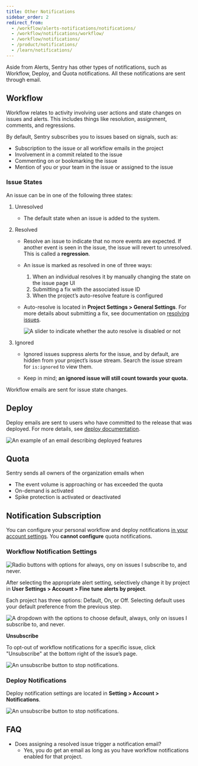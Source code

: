 ```yaml
---
title: Other Notifications
sidebar_order: 2
redirect_from:
  - /workflow/alerts-notifications/notifications/
  - /workflow/notifications/workflow/
  - /workflow/notifications/
  - /product/notifications/
  - /learn/notifications/
---
```


Aside from Alerts, Sentry has other types of notifications, such as Workflow, Deploy, and Quota notifications. All these notifications are sent through email.

## Workflow

Workflow relates to activity involving user actions and state changes on issues and alerts. This includes things like resolution, assignment, comments, and regressions.

By default, Sentry subscribes you to issues based on signals, such as:

- Subscription to the issue or all workflow emails in the project
- Involvement in a commit related to the issue
- Commenting on or bookmarking the issue
- Mention of you or your team in the issue or assigned to the issue

### Issue States

An issue can be in one of the following three states:

1. Unresolved

   - The default state when an issue is added to the system.

2. Resolved

   - Resolve an issue to indicate that no more events are expected. If another event is seen in the issue, the issue will revert to unresolved. This is called a **regression**.

   - An issue is marked as resolved in one of three ways:

     1. When an individual resolves it by manually changing the state on the issue page UI
     2. Submitting a fix with the associated issue ID
     3. When the project’s auto-resolve feature is configured

   - Auto-resolve is located in **Project Settings > General Settings**. For more details about submitting a fix, see documentation on [resolving issues](/product/releases/#after-associating-commits).

     ![A slider to indicate whether the auto resolve is disabled or not](auto-resolve.png)

3. Ignored

   - Ignored issues suppress alerts for the issue, and by default, are hidden from your project’s issue stream. Search the issue stream for `is:ignored` to view them.

   - Keep in mind; **an ignored issue will still count towards your quota.**

Workflow emails are sent for issue state changes.

## Deploy

Deploy emails are sent to users who have committed to the release that was deployed. For more details, see [deploy documentation](/workflow/releases/#create-deploy).

![An example of an email describing deployed features](deploy-emails.png)

## Quota

Sentry sends all owners of the organization emails when

- The event volume is approaching or has exceeded the quota
- On-demand is activated
- Spike protection is activated or deactivated

## **Notification Subscription**

You can configure your personal workflow and deploy notifications [in your account settings](https://sentry.io/settings/account/notifications/). You **cannot configure** quota notifications.

### **Workflow Notification Settings**

![Radio buttons with options for always, ony on issues I subscribe to, and never.](workflow_notifications_subscription.png)

After selecting the appropriate alert setting, selectively change it by project in **User Settings > Account > Fine tune alerts by project**.

Each project has three options: Default, On, or Off. Selecting default uses your default preference from the previous step.

![A dropdown with the options to choose default, always, only on issues I subscribe to, and never.](fine_tune_workflow.png)

**Unsubscribe**

To opt-out of workflow notifications for a specific issue, click "Unsubscribe" at the bottom right of the issue’s page.

![An unsubscribe button to stop notifications.](unsubscribe.png)

### Deploy Notifications

Deploy notification settings are located in **Setting > Account > Notifications**.

![An unsubscribe button to stop notifications.](deploy_notifications.png)

## **FAQ**

- Does assigning a resolved issue trigger a notification email?
  - Yes, you do get an email as long as you have workflow notifications enabled for that project.
